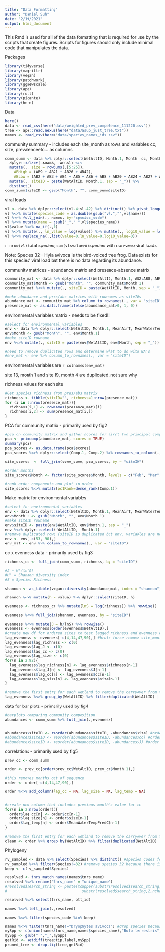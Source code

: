 ```yaml
---
title: "Data Formatting"
author: "Daniel Suh"
date: "2/19/2021"
output: html_document
---
```


This Rmd is used for all of the data formatting that is required for use by the scripts that create figures. Scripts for figures should only include minimal code that manipulates the data. 

Packages
```r
library(tidyverse)
library(magrittr)
library(vegan)
library(patchwork)
library(ggnewscale)
library(ape)
library(rotl)
library(picante)
library(here)
```

Data
```r
here()
data <- read_csv(here("data/weighted_prev_competence_111220.csv"))
tree <- ape::read.nexus(here("data/asup_just_tree.txt"))
names <- read_csv(here("data/species_names_ids.csv"))
```

community summary - includes each site_month as rows and variables cc, size, prevalenceetc... as columns
```r
comm_summ <- data %>% dplyr::select(WetAltID, Month.1, Month, cc, Month, AB2:AB42, Prevalence, MeanWaterTempPredC) %>% 
  dplyr::select(-ABAmb, -ABSal) %>%  
  mutate(., size = rowSums(.[5:25]), 
    ABHigh = (AB9 + AB21 + AB26 + AB42), 
    ABLow = (AB2 + AB3 + AB4 + AB5 + AB6 + AB8 + AB20 + AB24 + AB27 + AB28 + AB29 + AB31 + AB34 + AB35 + AB38 + AB39 + AB41)) %>% #get totals for community size
  mutate(., siteID = paste(WetAltID, Month.1, sep = "_")) %>%
  distinct()
comm_summ$siteID <- gsub("Month", "", comm_summ$siteID)
```



viral loads
```r
vl <- data %>% dplyr::select(vl.4:vl.42) %>% distinct() %>% pivot_longer(vl.4:vl.42)
vl %<>% mutate(species_code = as.double(gsub("vl.","",vl$name)))
vl %<>% full_join(., names, by="species_code")
vl %<>% mutate(name = gsub("_"," ",vl$species_name))
vl$value %<>% na_if(.,0)
vl %<>% mutate(., ln_value = log(value)) %>% mutate(., log10_value = log10(value))
vl %<>% replace_na(.,list(value=0,ln_value=0,log10_value=0))
```

`r nrow(vl)` total species; `sum(vl$value>0)`species with non-zero viral loads

Note: Species 32 - Hyla avivoca is the bird-voiced tree frog. Data exists for this species' viral load but there is no data regarding its abundance.

community matrices - abundance matrix and presence-absence matrix
```r
community_mat <- data %>% dplyr::select(WetAltID, Month.1, AB2:AB8, AB9, AB20:AB42) 
community_mat$Month <- gsub("Month", "", community_mat$Month.1)
community_mat %<>% mutate(., siteID = paste(WetAltID, Month, sep = "_")) %>% distinct() %>% arrange(.,WetAltID) %>% dplyr::select(siteID, AB2:AB42)

#make abundance and pres/abs matrices with rownames as siteIDs
abundance_mat <- community_mat %>% column_to_rownames(., var = "siteID")
presence_mat <- as.data.frame(ifelse(abundance_mat>0, 1, 0))
```


environmental variables matrix - needs to be fixed!!
```r
#select for environmental variables
env <- data %>% dplyr::select(WetAltID, Month.1, MeanAirT, MeanWaterTempPredC, DryingScore, CanopyCover, Area, Perimeter) %>% distinct() %>% arrange(.,WetAltID) 
env$Month <- gsub("Month", "", env$Month.1)
#make siteID rowname
env %<>% mutate(., siteID = paste(env$WetAltID, env$Month, sep = "_")) %>% distinct() %>% arrange(.,WetAltID) %>% dplyr::select(siteID, MeanAirT:Perimeter)

#need to remove duplicated rows and determine what to do with NA's
#env_mat <- env %>% column_to_rownames(., var = "siteID")
```

environmental variables are `r colnames(env_mat)`

site 13, month 1 and site 19, month 4 are duplicated. not sure why

richness values for each site
```r
#Get species richness from pres/abs matrix
richness <- tibble(siteID="", richness=1:nrow(presence_mat))
for (i in 1:nrow(presence_mat)){
  richness[i,1] <- rownames(presence_mat)[i]
  richness[i,2] <- sum(presence_mat[i,])
}
```


PCA for community matrix - primarily used by fig2
```r
#pca on community matrix and gather scores for first two principal components
pca <- princomp(abundance_mat, scores = TRUE)
summary(pca)
pca_scores <- as.data.frame(pca$scores)
pca_scores %<>% dplyr::select(Comp.1, Comp.2) %>% rownames_to_column(., var = "siteID")

site_scores  <- full_join(comm_summ, pca_scores, by = "siteID")

#order months
site_scores$Month <- factor(site_scores$Month, levels = c("Feb", "Mar", "Apr", "May", "Jun", "Jul"))

#rank order components and plot in order
site_scores %<>% mutate(pc1Rank=dense_rank(Comp.1))
```

Make matrix for environmental variables
```r
#select for environmental variables
env <- data %>% dplyr::select(WetAltID, Month.1, MeanAirT, MeanWaterTempPredC, DryingScore, CanopyCover, Area, Perimeter) %>% distinct() %>% arrange(.,WetAltID) 
env$Month.1 <- gsub("Month", "", env$Month.1)
#make siteID rowname
env$siteID <- paste(env$WetAltID, env$Month.1, sep = "_")
env %<>% dplyr::select(-WetAltID, -Month.1)
#remove duplicated rows (siteID is duplicated but env. variables are not... not sure why this is)
env <- env[-c(53, 90),]
env_mat <- env %>% column_to_rownames(., var = "siteID")
```



cc x evenness data - primarily used by fig3
```r
richness_cc <- full_join(comm_summ, richness, by = "siteID")

#J = H'/ln(S)
#H' = Shannon diversity index
#S = Species Richness

shannon <- as_tibble(vegan::diversity(abundance_mat, index = "shannon"),rownames= "siteID")

shannon %<>% mutate(h = value) %>% dplyr::select(siteID, h)

evenness <- richness_cc %>% mutate(lnS = log(richness)) %>% rowwise()

evenness %<>% full_join(shannon, evenness, by = "siteID")

evenness %<>% mutate(J = h/lnS) %>% rowwise()
evenness <- evenness[order(evenness$WetAltID),]
#create new df for ordered sites to test lagged richness and evenness on prevalence
lag_evenness <- evenness[-c(4,14,47,90),] #brute force remove site_months out of sequence
lag_evenness$lag_richness <- c(0)
lag_evenness$lag_J <- c(0)
lag_evenness$lag_cc <- c(0)
lag_evenness$lag_size <- c(0)
for(n in 2:92){
  lag_evenness$lag_richness[n] <- lag_evenness$richness[n-1]
  lag_evenness$lag_J[n] <- lag_evenness$J[n-1]
  lag_evenness$lag_cc[n] <- lag_evenness$cc[n-1]
  lag_evenness$lag_size[n] <- lag_evenness$size[n-1]
}

#remove the first entry for each wetland to remove the carryover from the last wetland
lag_evenness %<>% group_by(WetAltID) %>% filter(duplicated(WetAltID) | n()==1)
```


data for bar plots - primarily used by fig4
```r
#barplots comparing community composition
abundances <- comm_summ %>% full_join(.,evenness)


abundances$siteID <- reorder(abundances$siteID, -abundances$size) #order by total community size
#abundances$siteID <- reorder(abundances$siteID, -abundances$cc) #order by community competence
#abundances$siteID <- reorder(abundances$siteID, -abundances$J) #order by Pielou's J

```


correlations - primarily used by fig5
```r
prev_cc <- comm_summ

order <- prev_cc[order(prev_cc$WetAltID, prev_cc$Month.1),]

#this removes months out of sequence
order <- order[-c(4,14,47,90),]

order %<>% add_column(lag_cc = NA, lag_size = NA, lag_temp = NA)


#create new column that includes previous month's value for cc
for(n in 2:nrow(order)){
  order$lag_cc[n] <- order$cc[n-1]
  order$lag_size[n] <- order$size[n-1]
  order$lag_temp[n] <- order$MeanWaterTempPredC[n-1]
}

#remove the first entry for each wetland to remove the carryover from the last wetland
clean <- order %>% group_by(WetAltID) %>% filter(duplicated(WetAltID) | n()==1)
```


Phylogeny
```r
rv_sampled <- data %>% select(Species) %>% distinct() #species codes for those sampled for rv
rv_sampled %<>% filter(Species!=32) #remove species 32 because there is no abundance data
keep <- c(rv_sampled$Species)

resolved <- tnrs_match_names(names$tnrs_name)
resolved %<>% rename("tnrs_name" = "unique_name")
#resolved$search_string <- paste(toupper(substr(resolved$search_string, 1, 1)), 
#                                  substr(resolved$search_string,2,nchar(resolved$search_string)),sep = "")

resolved %<>% select(tnrs_name, ott_id)

names %<>% left_join(.,resolved)

names %<>% filter(species_code %in% keep)

names %<>% filter(tnrs_name!="Dryophytes avivoca") #drop species because there is no abundance data
mySpp <- c(union(names$tnrs_name,names$species_name),"Bufo terrestris") #make vector for all species names
mySpp <- gsub(" ","_",mySpp)
getRid <- setdiff(tree$tip.label,mySpp)
pruned_tree <- drop.tip(tree,getRid)
```

